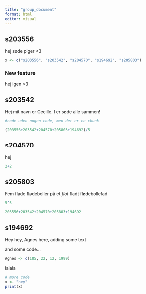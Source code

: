 ```yaml
---
title: "group_document"
format: html
editor: visual
---
```


## s203556

hej søde piger \<3

```r
x <- c("s203556", "s203542", "s204570", "s194692", "s205803")
```

### New feature

hej igen \<3

## s203542

Hej mit navn er Cecille. I er søde alle sammen!

```r
#code uden nogen code, men det er en chunk
```

```r
(203556+203542+204570+205803+194692)/5
```

## s204570

hej

```r
2+2
```

## s205803

Fem flade flødeboller på et *flot* fladt flødebollefad

```r
5^5
```

```r
203556+203542+204570+205803+194692
```

## s194692

Hey hey, Agnes here, adding some text

and some code...

```r
Agnes <- c(185, 22, 12, 1999)
```

lalala

```r
# more code
x <- "hey"
print(x)
```
